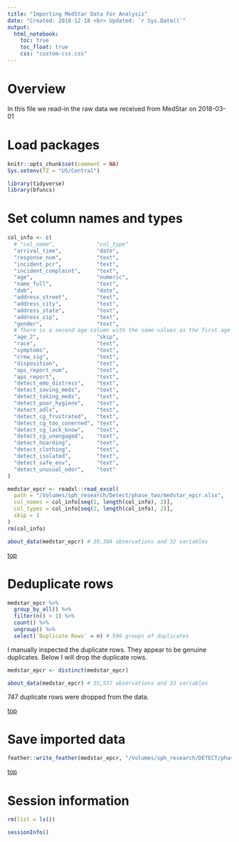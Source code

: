 ```yaml
---
title: "Importing MedStar Data For Analysis"
date: "Created: 2018-12-18 <br> Updated: `r Sys.Date()`"
output: 
  html_notebook:
    toc: true
    toc_float: true
    css: "custom-css.css"
---
```


# Overview

In this file we read-in the raw data we received from MedStar on 2018-03-01


# Load packages

```r
knitr::opts_chunk$set(comment = NA)
Sys.setenv(TZ = "US/Central")
```

```r
library(tidyverse)
library(bfuncs)
```










# Set column names and types

```r
col_info <- c( 
  # "col_name",             "col_type"
  "arrival_time",           "date",
  "response_num",           "text",
  "incident_pcr",           "text",
  "incident_complaint",     "text",
  "age",                    "numeric",
  "name_full",              "text",
  "dob",                    "date",
  "address_street",         "text",
  "address_city",           "text",
  "address_state",          "text",
  "address_zip",            "text",
  "gender",                 "text",
  # There is a second age column with the same values as the first age column
  "age_2",                  "skip", 
  "race",                   "text",
  "symptoms",               "text",
  "crew_sig",               "text",
  "disposition",            "text",
  "aps_report_num",         "text",
  "aps_report",             "text",
  "detect_emo_distress",    "text",
  "detect_saving_meds",     "text",
  "detect_taking_meds",     "text",
  "detect_poor_hygiene",    "text",
  "detect_adls",            "text",
  "detect_cg_frustrated",   "text",
  "detect_cg_too_conerned", "text",
  "detect_cg_lack_know",    "text",
  "detect_cg_unengaged",    "text",
  "detect_hoarding",        "text",
  "detect_clothing",        "text",
  "detect_isolated",        "text",
  "detect_safe_env",        "text",
  "detect_unusual_odor",    "text"
)
```


```r
medstar_epcr <- readxl::read_excel(
  path = "/Volumes/sph_research/Detect/phase_two/medstar_epcr.xlsx",
  col_names = col_info[seq(1, length(col_info), 2)],
  col_types = col_info[seq(2, length(col_info), 2)],
  skip = 1
)
rm(col_info)
```

```r
about_data(medstar_epcr) # 36,304 observations and 32 variables
```

[top](#top)










# Deduplicate rows

```r
medstar_epcr %>% 
  group_by_all() %>% 
  filter(n() > 1) %>% 
  count() %>% 
  ungroup() %>% 
  select(`Duplicate Rows` = n) # 596 groups of duplicates
```

I manually inspected the duplicate rows. They appear to be genuine duplicates. Below I will drop the duplicate rows.

```r
medstar_epcr <- distinct(medstar_epcr)
```

```r
about_data(medstar_epcr) # 35,557 observations and 33 variables
```

747 duplicate rows were dropped from the data.

[top](#top)










# Save imported data

```r
feather::write_feather(medstar_epcr, "/Volumes/sph_research/DETECT/phase_two/medstar_epcr_01_import.feather")
```

[top](#top)










# Session information

```r
rm(list = ls())
```

```r
sessionInfo()
```
